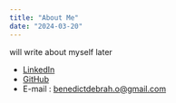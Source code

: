 ```yaml
---
title: "About Me"
date: "2024-03-20"
---
```



will write about myself later


- [LinkedIn](https://www.linkedin.com/in/kwamepuni/)
- [GitHub](https://github.com/benedictdebrah)
- E-mail : benedictdebrah.o@gmail.com